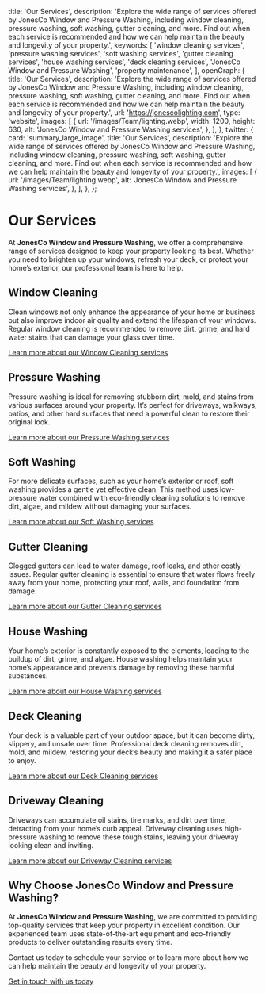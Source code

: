 
  title: 'Our Services',
  description: 'Explore the wide range of services offered by JonesCo Window and Pressure Washing, including window cleaning, pressure washing, soft washing, gutter cleaning, and more. Find out when each service is recommended and how we can help maintain the beauty and longevity of your property.',
  keywords: [
    'window cleaning services',
    'pressure washing services',
    'soft washing services',
    'gutter cleaning services',
    'house washing services',
    'deck cleaning services',
    'JonesCo Window and Pressure Washing',
    'property maintenance',
  ],
  openGraph: {
    title: 'Our Services',
    description: 'Explore the wide range of services offered by JonesCo Window and Pressure Washing, including window cleaning, pressure washing, soft washing, gutter cleaning, and more. Find out when each service is recommended and how we can help maintain the beauty and longevity of your property.',
    url: 'https://jonescolighting.com',
    type: 'website',
    images: [
      {
        url: '/images/Team/lighting.webp',
        width: 1200,
        height: 630,
        alt: 'JonesCo Window and Pressure Washing services',
      },
    ],
  },
  twitter: {
    card: 'summary_large_image',
    title: 'Our Services',
    description: 'Explore the wide range of services offered by JonesCo Window and Pressure Washing, including window cleaning, pressure washing, soft washing, gutter cleaning, and more. Find out when each service is recommended and how we can help maintain the beauty and longevity of your property.',
    images: [
      {
        url: '/images/Team/lighting.webp',
        alt: 'JonesCo Window and Pressure Washing services',
      },
    ],
  },
};

# Our Services

At **JonesCo Window and Pressure Washing**, we offer a comprehensive range of services designed to keep your property looking its best. Whether you need to brighten up your windows, refresh your deck, or protect your home’s exterior, our professional team is here to help.

## Window Cleaning

Clean windows not only enhance the appearance of your home or business but also improve indoor air quality and extend the lifespan of your windows. Regular window cleaning is recommended to remove dirt, grime, and hard water stains that can damage your glass over time.

[Learn more about our Window Cleaning services](/services/window-washing)

## Pressure Washing

Pressure washing is ideal for removing stubborn dirt, mold, and stains from various surfaces around your property. It’s perfect for driveways, walkways, patios, and other hard surfaces that need a powerful clean to restore their original look.

[Learn more about our Pressure Washing services](/services/pressure-washing)

## Soft Washing

For more delicate surfaces, such as your home’s exterior or roof, soft washing provides a gentle yet effective clean. This method uses low-pressure water combined with eco-friendly cleaning solutions to remove dirt, algae, and mildew without damaging your surfaces.

[Learn more about our Soft Washing services](/services/soft-washing)

## Gutter Cleaning

Clogged gutters can lead to water damage, roof leaks, and other costly issues. Regular gutter cleaning is essential to ensure that water flows freely away from your home, protecting your roof, walls, and foundation from damage.

[Learn more about our Gutter Cleaning services](/services/gutter-cleaning)

## House Washing

Your home’s exterior is constantly exposed to the elements, leading to the buildup of dirt, grime, and algae. House washing helps maintain your home’s appearance and prevents damage by removing these harmful substances.

[Learn more about our House Washing services](/services/house-washing)

## Deck Cleaning

Your deck is a valuable part of your outdoor space, but it can become dirty, slippery, and unsafe over time. Professional deck cleaning removes dirt, mold, and mildew, restoring your deck’s beauty and making it a safer place to enjoy.

[Learn more about our Deck Cleaning services](/services/deck-cleaning)

## Driveway Cleaning

Driveways can accumulate oil stains, tire marks, and dirt over time, detracting from your home’s curb appeal. Driveway cleaning uses high-pressure washing to remove these tough stains, leaving your driveway looking clean and inviting.

[Learn more about our Driveway Cleaning services](/services/driveway-cleaning)

## Why Choose JonesCo Window and Pressure Washing?

At **JonesCo Window and Pressure Washing**, we are committed to providing top-quality services that keep your property in excellent condition. Our experienced team uses state-of-the-art equipment and eco-friendly products to deliver outstanding results every time.

Contact us today to schedule your service or to learn more about how we can help maintain the beauty and longevity of your property.

[Get in touch with us today](/contact)
